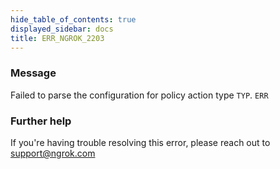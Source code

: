 ```yaml
---
hide_table_of_contents: true
displayed_sidebar: docs
title: ERR_NGROK_2203
---
```




### Message

Failed to parse the configuration for policy action type `TYP`.
`ERR`

<ErrorDetails error="err_ngrok_2203" />

### Further help

If you're having trouble resolving this error, please reach out to [support@ngrok.com](mailto:support@ngrok.com?subject=Help%20with%20ERR_NGROK_2203)
